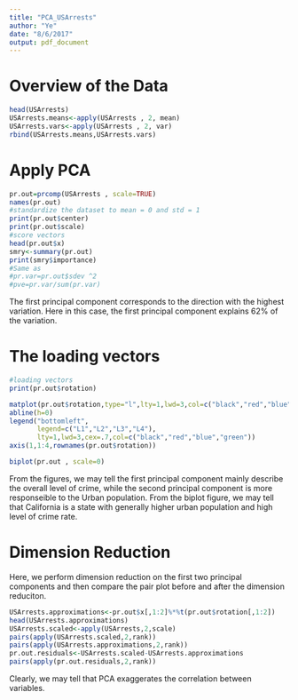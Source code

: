 ```yaml
---
title: "PCA_USArrests"
author: "Ye"
date: "8/6/2017"
output: pdf_document
---
```


 
# Overview of the Data

```r
head(USArrests)
USArrests.means<-apply(USArrests , 2, mean) 
USArrests.vars<-apply(USArrests , 2, var) 
rbind(USArrests.means,USArrests.vars)
```

# Apply PCA
```r
pr.out=prcomp(USArrests , scale=TRUE)
names(pr.out)
#standardize the dataset to mean = 0 and std = 1
print(pr.out$center)
print(pr.out$scale)
#score vectors
head(pr.out$x)
smry<-summary(pr.out)
print(smry$importance)
#Same as
#pr.var=pr.out$sdev ^2
#pve=pr.var/sum(pr.var)
```

The first principal component corresponds to the direction with the highest variation. Here in this case, the first principal component explains 62% of the variation.

# The loading vectors 
```r
#loading vectors
print(pr.out$rotation)

matplot(pr.out$rotation,type="l",lty=1,lwd=3,col=c("black","red","blue","green"),xaxt = "n")
abline(h=0)
legend("bottomleft",
       legend=c("L1","L2","L3","L4"),
       lty=1,lwd=3,cex=.7,col=c("black","red","blue","green"))
axis(1,1:4,rownames(pr.out$rotation))

biplot(pr.out , scale=0)
```

From the figures, we may tell the first principal component mainly describe the overall level of crime, while the second principal component is more responseible to the Urban population.
From the biplot figure, we may tell that California is a state with generally higher urban population and high level of crime rate.

# Dimension Reduction
Here, we perform dimension reduction on the first two principal components and then compare the pair plot before and after the dimension reduciton.

```r
USArrests.approximations<-pr.out$x[,1:2]%*%t(pr.out$rotation[,1:2])
head(USArrests.approximations)
USArrests.scaled<-apply(USArrests,2,scale)
pairs(apply(USArrests.scaled,2,rank))
pairs(apply(USArrests.approximations,2,rank))
pr.out.residuals<-USArrests.scaled-USArrests.approximations
pairs(apply(pr.out.residuals,2,rank))
```

Clearly, we may tell that PCA exaggerates the correlation between variables.